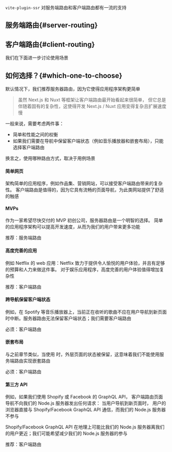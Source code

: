 
`vite-plugin-ssr` 对服务端路由和客户端路由都有一流的支持

## 服务端路由{#server-routing}

<ServerRouting />

## 客户端路由{#client-routing}

<ClientRouting />

我们在下面进一步讨论使用场景

## 如何选择？{#which-one-to-choose}

默认情况下，我们推荐服务器路由，因为它使得应用程序架构更简单

> 虽然 Next.js 和 Nuxt 等框架让客户端路由最开始看起来很简单，
> 但它总是伴随着固有的复杂性，这使得开发 Next.js / Nuxt 应用变得复杂且扩展速度慢

一般来说，需要考虑两件事：

- 简单和性能之间的权衡
- 如果我们需要在导航中保留客户端状态（例如音乐播放器和嵌套布局），只能选择客户端路由

换言之，使用哪种路由方式，取决于用例场景

#### 简单网页

架构简单的应用程序，例如作品集、营销网站，可以接受客户端路由带来的复杂性。
客户端路由是值得的，因为它具有流畅的页面导航，为此类网站提供了舒适的触感

#### MVPs

作为一家希望尽快交付的 MVP 初创公司，服务器路由是一个明智的选择。
简单的应用程序架构可以提高开发速度，从而为我们的用户带来更多功能

推荐：服务端路由

#### 高度完善的应用

例如 Netflix 的 web 应用：Netflix 致力于提供令人愉悦的用户体验，并且有足够的预算和人力来做这件事。 对于娱乐应用程序，高度完善的用户体验值得增加复杂性

推荐：客户端路由

#### 跨导航保留客户端状态

例如，在 Spotify 等音乐播放器上，当前正在收听的歌曲不应在用户导航到新页面时中断。服务器路由无法保留客户端状态；我们需要客户端路由

必须：客户端路由

#### 嵌套布局

与之前章节类似，当使用 <Link text="Nested Layouts" href="/layouts#nested-layouts" /> 时，外层页面的状态被保留，这意味着我们不能使用服务端路由实现嵌套路由

必须：客户端路由

#### 第三方 API

例如，如果我们使用 Shopify 或 Facebook 的 GraphQL API，
客户端路由页面导航不向我们的 Node.js 服务器发出任何请求：
当用户导航到新页面时，
用户的浏览器直接与 Shopify/Facebook GraphQL API 通信，而我们的 Node.js 服务器不参与

Shopify/Facebook GraphQL API 在地理上可能比我们的 Node.js 服务器离我们的用户更近；我们可能希望减少我们的 Node.js 服务器的参与

推荐：客户端路由
